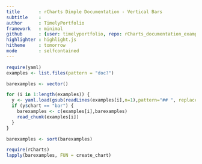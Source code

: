 ```yaml
---
title       : rCharts Dimple Documentation - Vertical Bars
subtitle    : 
author      : TimelyPortfolio
framework   : minimal
github      : {user: timelyportfolio, repo: rCharts_documentation_examples, branch: "gh-pages"}
highlighter : highlight.js 
hitheme     : tomorrow
mode        : selfcontained
---
```


<style>
iframe {height : 800px; width : 800px;}
</style>
  
```r
require(yaml)
examples <- list.files(pattern = "doc?")

barexamples <- vector()

for (i in 1:length(examples)) {
  y <- yaml.load(gsub(readLines(examples[i],n=1),pattern="## ", replacement=""))
  if (y$chart == "bar") {
    barexamples <- c(examples[i],barexamples)
    read_chunk(examples[i])
  }
}

barexamples <- sort(barexamples)
```

```r
require(rCharts)
lapply(barexamples, FUN = create_chart)
```
